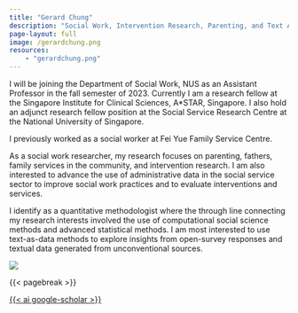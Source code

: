 ```yaml
---
title: "Gerard Chung"
description: "Social Work, Intervention Research, Parenting, and Text Analysis"
page-layout: full
image: /gerardchung.png
resources:
    - "gerardchung.png"
---
```


::: column-page-inset
::: column-page-inset-left
I will be joining the Department of Social Work, NUS as an Assistant Professor in the fall semester of 2023. Currently I am a research fellow at the Singapore Institute for Clinical Sciences, A\*STAR, Singapore. I also hold an adjunct research fellow position at the Social Service Research Centre at the National University of Singapore.

I previously worked as a social worker at Fei Yue Family Service Centre.

As a social work researcher, my research focuses on parenting, fathers, family services in the community, and intervention research. I am also interested to advance the use of administrative data in the social service sector to improve social work practices and to evaluate interventions and services.

I identify as a quantitative methodologist where the through line connecting my research interests involved the use of computational social science methods and advanced statistical methods. I am most interested to use text-as-data methods to explore insights from open-survey responses and textual data generated from unconventional sources.
:::

::: {.column-margin .column-container}
![](gerardchung.png){.rounded}
:::
:::

{{< pagebreak >}}

::: {.column-page-inset .text-center}
```{=html}
<a class="btn btn-outline-dark", href="https://twitter.com/GerardChung" target="_blank" rel="noopener noreferrer">
    <i class="bi bi-twitter" role='img' aria-label='Twitter'></i>
</a>

<a class="btn btn-outline-dark", href="https://github.com/gerardchung" target="_blank" rel="noopener noreferrer">
    <i class="bi bi-github" role='img' aria-label='Github'></i>
</a>

<a class="btn btn-outline-dark", href="https://www.linkedin.com/in/gerardchung/" target="_blank" rel="noopener noreferrer">
    <i class="bi bi-linkedin" role='img' aria-label='LinkedIn'></i>
</a>

<a class="btn btn-outline-dark", href="https://scholar.google.com/citations?user=9aeYOx8AAAAJ&hl=en&inst=3212728378801010220" target="_blank" rel="noopener noreferrer"> {{< ai google-scholar >}}
    <i class="ai ai-google-scholar" role='img' aria-label='Google Scholar'></i>
</a>

<a class="btn btn-outline-dark", href="mailto:gcsk1982@gmail.com" target="_blank" rel="noopener noreferrer">
    <i class="ai bi-envelope" role='img' aria-label='email'></i>
</a>
```
:::
